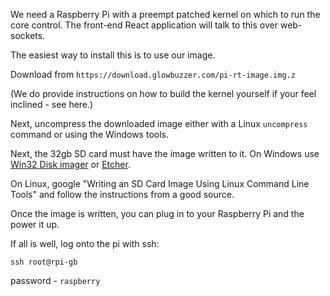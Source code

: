 

We need a Raspberry Pi with a preempt patched kernel on which to run the core control. The front-end React application will talk to this over web-sockets.

The easiest way to install this is to use our image.

Download from `https://download.glowbuzzer.com/pi-rt-image.img.z`

(We do provide instructions on how to build the kernel yourself if your feel inclined - see <Link to="/docs/gbem/compiling_and_running"> here.</Link>)

Next, uncompress the downloaded image either with a Linux `uncompress` command or using the Windows tools.

Next, the 32gb SD card must have the image written to it. On Windows use <a href="https://sourceforge.net/projects/win32diskimager/">Win32 Disk imager</a> or <a href="https://www.balena.io/etcher/"> Etcher</a>.

On Linux, google "Writing an SD Card Image Using Linux Command Line Tools" and follow the instructions from a good source.

Once the image is written, you can plug in to your Raspberry Pi and the power it up.

If all is well, log onto the pi with ssh:


```shell
ssh root@rpi-gb
```

password - `raspberry`
